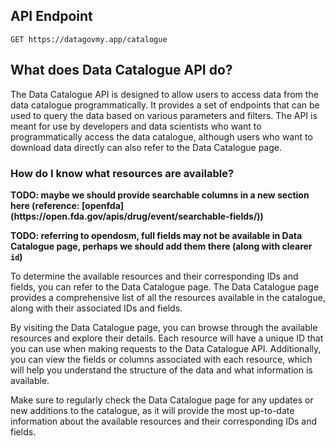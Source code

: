## API Endpoint

```http
GET https://datagovmy.app/catalogue
```

## What does Data Catalogue API do?

The Data Catalogue API is designed to allow users to access data from the data catalogue programmatically. It provides a set of endpoints that can be used to query the data based on various parameters and filters. The API is meant for use by developers and data scientists who want to programmatically access the data catalogue, although users who want to download data directly can also refer to the Data Catalogue page.

### How do I know what resources are available?

<b>
TODO: maybe we should provide searchable columns in a new section here (reference: [openfda](https://open.fda.gov/apis/drug/event/searchable-fields/))

TODO: referring to opendosm, full fields may not be available in Data Catalogue page, perhaps we should add them there (along with clearer `id`)

</b>

To determine the available resources and their corresponding IDs and fields, you can refer to the Data Catalogue page. The Data Catalogue page provides a comprehensive list of all the resources available in the catalogue, along with their associated IDs and fields.

By visiting the Data Catalogue page, you can browse through the available resources and explore their details. Each resource will have a unique ID that you can use when making requests to the Data Catalogue API. Additionally, you can view the fields or columns associated with each resource, which will help you understand the structure of the data and what information is available.

Make sure to regularly check the Data Catalogue page for any updates or new additions to the catalogue, as it will provide the most up-to-date information about the available resources and their corresponding IDs and fields.

